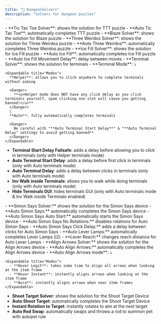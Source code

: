 ```yaml
---
title: "🧩 DungeonSolvers"
description: "Solvers for dungeon puzzles"
---
```


<Accordion title="Puzzles" icon="sparkles">
  - **Tic Tac Toe Solver**: shows the solution for TTT puzzle
  - **Auto Tic Tac Toe**: automatically completes TTT puzzle
  - **Blaze Solver**: shows the solution for Blaze puzzle
  - **Three Weirdos Solver**: shows the solution for Three Weirdos puzzle
  - **Auto Three Weirdos**: automatically completes Three Weirdos puzzle
  - **Ice Fill Solver**: shows the solution for Ice Fill puzzle
  - **Auto Ice Fill**: automatically completes Ice Fill puzzle
  - **Auto Ice Fill Movement Delay**: delay between moves
</Accordion>

<Accordion title="Terminals" icon="sparkles">
  - **Terminal Solver**: shows the solution for terminals
  - **Terminal Mode**: ⤵

    <Expandable title="Modes">
      **Helper**: allows you to click anywhere to complete terminals without aiming

      <Danger>
        **<u>Helper mode does NOT have any click delay as you click terminals yourself, spam clicking one slot will cause you getting banned!</u>**
      </Danger>
      \
      **Auto**: fully automatically completes terminals

      <Danger>
        Be careful with "**Auto Terminal Start Delay**" & "**Auto Terminal Delay" settings to avoid getting banned**
      </Danger>
    </Expandable>
  - **Terminal Start Delay Failsafe**: adds a delay before allowing you to click in terminals (only with Helper terminals mode)
  - **Auto Terminal Start Delay**: adds a delay before first click in terminals (only with Auto terminals mode)
  - **Auto Terminal Delay**: adds a delay between clicks in terminals (only with Auto terminals mode)
  - **Inv Walk inside Terminals**: allows you to walk while doing terminals (only with Auto terminals mode)
  - **Hide Terminals GUI**: hides terminals GUI (only with Auto terminals mode & Inv Walk inside Terminals enabled)
</Accordion>

<Accordion title="Devices" icon="sparkles">
  - **Simon Says Solver:** shows the solution for the Simon Says device
  - **Auto Simon Says:** automatically completes the Simon Says device
  - **Auto Simon Says Auto Start:** automatically starts the Simon Says device
  - **Auto Simon Says No Rotations:** disables rotations for Auto Simon Says
  - **Auto Simon Says Click Delay:** adds a delay between clicks for Auto Simon Says
  - **Auto Lever Lamps:** automatically completes Lever Lamps (i2)
  - **Lever Reach:** changes reach distance for Auto Lever Lamps
  - **Align Arrows Solver:** shows the solution for the Align Arrows device
  - **Auto Align Arrows:** automatically completes the Align Arrows device
  - **Auto Align Arrows mode**: ⤵

    <Expandable title="Modes">
      - **Hover Legit**: takes some time to align all arrows when looking at the item frame
      - **Hover Instant**: instantly aligns arrows when looking at the item frame
      - **Aura**: instantly aligns arrows when near item frames
    </Expandable>
  - **Shoot Target Solver**: shows the solution for the Shoot Target Device
  - **Auto Shoot Target**: automatically completes the Shoot Target Device
  - **Instant Rotation to Target**: instantly rotates to aim at the next target
  - **Auto Rod Swap**: automatically swaps and throws a rod to summon pet with autopet rule
</Accordion>
